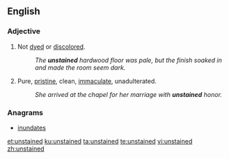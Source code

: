 ==English==

===Adjective===
{{en-adj|-}}

# Not [[dyed]] or [[discolored]].
#: ''The '''unstained''' hardwood floor was pale, but the finish soaked in and made the room seem dark.''
# Pure, [[pristine]], clean, [[immaculate]], unadulterated.
#: ''She arrived at the chapel for her marriage with '''unstained''' honor.''

===Anagrams===
* [[inundates#English|inundates]]

[[et:unstained]]
[[ku:unstained]]
[[ta:unstained]]
[[te:unstained]]
[[vi:unstained]]
[[zh:unstained]]